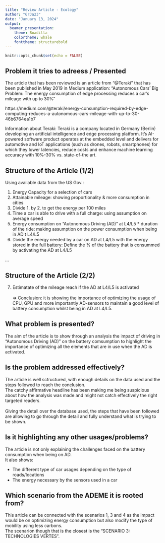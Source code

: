 ```yaml
---
title: "Review Article - Ecology"
author: "GrJa23"
date: "January 13, 2024"
output:
  beamer_presentation:
    theme: Boadilla
    colortheme: whale
    fonttheme: structurebold
---
```


```r
knitr::opts_chunk$set(echo = FALSE)
```

## Problem it tries to adreess / Presented

The article that has been reviewed is an article from "@Teraki" that has been published in May 2019 in Medium application: 
"Autonomous Cars' Big Problem: The energy consumption of edge processing reduces a car's mileage with up to 30%"

https://medium.com/@teraki/energy-consumption-required-by-edge-computing-reduces-a-autonomous-cars-mileage-with-up-to-30-46b6764ea1b7

Information about Teraki: Teraki is a company located in Germany (Berlin) developing an artificial intelligence and edge processing platform. It's AI-powered software product operates at the embedded level and delivers for automotive and IoT applications (such as drones, robots, smartphones) for which they lower latencies, reduce costs and enhance machine learning accuracy with 10%-30% vs. state-of-the art.


## Structure of the Article (1/2)

Using available data from the US Gov.:\

1. Energy Capacity for a selection of cars\
2. Attainable mileage: showing proportionality & more consumption in cities\
3. Divide 1. by 2. to get the energy per 100 miles\
4. Time a car is able to drive with a full charge: using assumption on average speed\
5. Energy consumption on "Autonomous Driving (AD)" at L4/L5 * duration of the ride: making assumption on the power consumption when being in AD t L4/L5\
6. Divide the energy needed by a car on AD at L4/L5 with the energy stored in the full battery: Define the % of the battery that is consummed by activating the AD at L4/L5\

...


## Structure of the Article (2/2)

7. Estimatate of the mileage reach if the AD at L4/L5 is activated\
\
=> Conclusion: it is showing the importance of optimizing the usage of CPU, GPU and more importantly AD-sensors to maintain a good level of battery consumption whilst being in AD at L4/L5.\


## What problem is presented?

The aim of the article is to show through an analysis the impact of driving in "Autonomous Driving (AD)" on the battery comsumption to highlight the importance of optimizing all the elements that are in use when the AD is activated.


## Is the problem addressed effectively?

The article is well sctructured, with enough details on the data used and the steps followed to reach the conclusion. \
The catchy affirmative headline has been making me being suspicious about how the analysis was made and might not catch effectively the right targeted readers.\
\
Giving the detail over the database used, the steps that have been followed are allowing to go through the detail and fully understand what is trying to be shown.

## Is it highlighting any other usages/problems?

The article is not only explaining the challenges faced on the battery consumption when being on AD.\
It also shows:\

- The different type of car usages depending on the type of roads/locations \
- The energy necessary by the sensors used in a car \

## Which scenario from the ADEME it is rooted from?

This article can be connected with the scenarios 1, 3 and 4 as the impact would be on optimizing energy consumption but also modify the type of mobility using less carbons.\
The scenarion though that is the closest is the "SCENARIO 3: TECHNOLOGIES VERTES".\